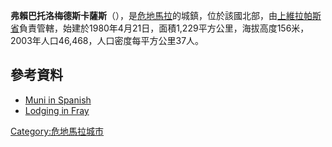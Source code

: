'''弗賴巴托洛梅德斯卡薩斯'''（{{lang-es|Fray Bartolomé de las Casas}}），是[[危地馬拉|危地馬拉]]的城鎮，位於該國北部，由[[上維拉帕斯省|上維拉帕斯省]]負責管轄，始建於1980年4月21日，面積1,229平方公里，海拔高度156米，2003年人口46,468，人口密度每平方公里37人。

==參考資料==
*[http://www.inforpressca.com/fraybartolomedelascasas/ Muni in Spanish] {{Wayback|url=http://www.inforpressca.com/fraybartolomedelascasas/ |date=20050213065124 }}
* [https://web.archive.org/web/20110712222319/http://www.hotelvalledelsolgt.com/ Lodging in Fray]

{{coord|15.4667|N|90.3667|W|source:kolossus-itwiki|display=title}}

{{Guatemala-geo-stub}}
[[Category:危地馬拉城市|Category:危地馬拉城市]]